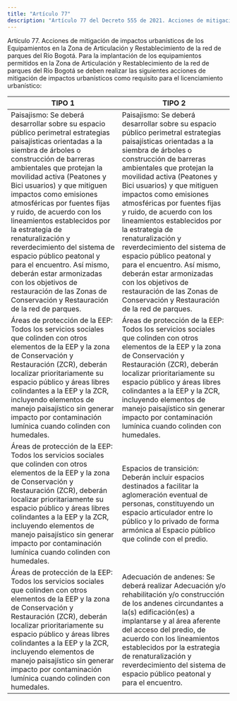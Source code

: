 ```yaml
---
title: "Artículo 77"
description: "Artículo 77 del Decreto 555 de 2021. Acciones de mitigación de impactos urbanísticos de los Equipamientos en la Zona de Articulación y..."
---
```


Artículo 77. Acciones de mitigación de impactos urbanísticos de los Equipamientos en la Zona de Articulación y Restablecimiento de la red de parques del Río Bogotá. Para la implantación de los equipamientos permitidos en la Zona de Articulación y Restablecimiento de la red de parques del Río Bogotá se deben realizar las siguientes acciones de mitigación de impactos urbanísticos como requisito para el licenciamiento urbanístico:
 

| TIPO 1 | TIPO 2 |
| --- | --- |
| Paisajismo: Se deberá desarrollar sobre su espacio público perimetral estrategias paisajísticas orientadas a la siembra de árboles o construcción de barreras ambientales que protejan la movilidad activa (Peatones y Bici usuarios) y que mitiguen impactos como emisiones atmosféricas por fuentes fijas y ruido, de acuerdo con los lineamientos establecidos por la estrategia de renaturalización y reverdecimiento del sistema de espacio público peatonal y para el encuentro. Así mismo, deberán estar armonizadas con los objetivos de restauración de las Zonas de Conservación y Restauración de la red de parques. | Paisajismo: Se deberá desarrollar sobre su espacio público perimetral estrategias paisajísticas orientadas a la siembra de árboles o construcción de barreras ambientales que protejan la movilidad activa (Peatones y Bici usuarios) y que mitiguen impactos como emisiones atmosféricas por fuentes fijas y ruido, de acuerdo con los lineamientos establecidos por la estrategia de renaturalización y reverdecimiento del sistema de espacio público peatonal y para el encuentro. Así mismo, deberán estar armonizadas con los objetivos de restauración de las Zonas de Conservación y Restauración de la red de parques. |
| Áreas de protección de la EEP: Todos los servicios sociales que colinden con otros elementos de la EEP y la zona de Conservación y Restauración (ZCR), deberán localizar prioritariamente su espacio público y áreas libres colindantes a la EEP y la ZCR, incluyendo elementos de manejo paisajístico sin generar impacto por contaminación lumínica cuando colinden con humedales. | Áreas de protección de la EEP: Todos los servicios sociales que colinden con otros elementos de la EEP y la zona de Conservación y Restauración (ZCR), deberán localizar prioritariamente su espacio público y áreas libres colindantes a la EEP y la ZCR, incluyendo elementos de manejo paisajístico sin generar impacto por contaminación lumínica cuando colinden con humedales. |
| Áreas de protección de la EEP: Todos los servicios sociales que colinden con otros elementos de la EEP y la zona de Conservación y Restauración (ZCR), deberán localizar prioritariamente su espacio público y áreas libres colindantes a la EEP y la ZCR, incluyendo elementos de manejo paisajístico sin generar impacto por contaminación lumínica cuando colinden con humedales. | Espacios de transición: Deberán incluir espacios destinados a facilitar la aglomeración eventual de personas, constituyendo un espacio articulador entre lo público y lo privado de forma armónica al Espacio público que colinde con el predio. |
| Áreas de protección de la EEP: Todos los servicios sociales que colinden con otros elementos de la EEP y la zona de Conservación y Restauración (ZCR), deberán localizar prioritariamente su espacio público y áreas libres colindantes a la EEP y la ZCR, incluyendo elementos de manejo paisajístico sin generar impacto por contaminación lumínica cuando colinden con humedales. | Adecuación de andenes: Se deberá realizar Adecuación y/o rehabilitación y/o construcción de los andenes circundantes a la(s) edificación(es) a implantarse y al área aferente del acceso del predio, de acuerdo con los lineamientos establecidos por la estrategia de renaturalización y reverdecimiento del sistema de espacio público peatonal y para el encuentro. |
